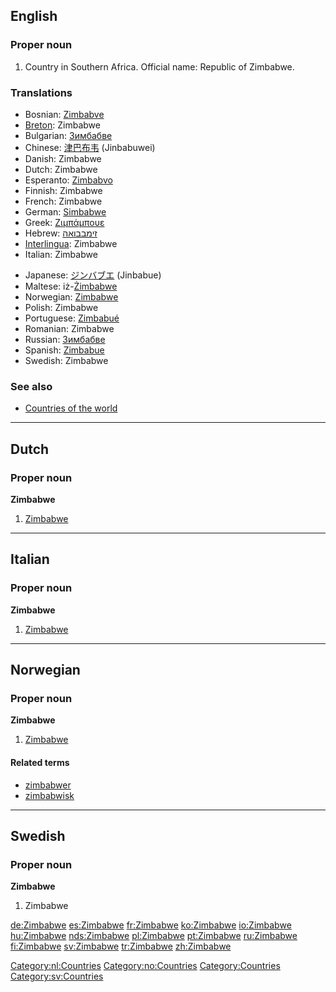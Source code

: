 ==English==
{{wikipedia}}
===Proper noun===

# Country in Southern Africa. Official name: Republic of Zimbabwe.

===Translations===
{{top}}
*Bosnian: [[Zimbabve]] {{m}}
*[[Breton]]: Zimbabwe
*Bulgarian: [[Зимбабве]]
*Chinese: [[津巴布韦]] (Jinbabuwei)
*Danish: Zimbabwe
*Dutch: Zimbabwe
*Esperanto: [[Zimbabvo]]
*Finnish: Zimbabwe
*French: Zimbabwe {{m}}
*German: [[Simbabwe]]
*Greek: [[Ζιμπάμπουε]] {{f}}
*Hebrew: [[זימבבואה]]
*[[Interlingua]]: Zimbabwe
*Italian: Zimbabwe {{m}}
{{mid}}
*Japanese: [[ジンバブエ]] (Jinbabue)
*Maltese: iż-[[Żimbabwe]]
*Norwegian: [[#Norwegian|Zimbabwe]]
*Polish: Zimbabwe
*Portuguese: [[Zimbabué]]
*Romanian: Zimbabwe
*Russian: [[Зимбабве]]
*Spanish: [[Zimbabue]]
*Swedish: Zimbabwe
{{bottom}}

===See also===
*[[Countries of the world]]

----
==Dutch==
===Proper noun===
'''Zimbabwe''' {{n}}
#[[#English|Zimbabwe]]

[[Category:nl:Countries]]

----

==Italian==
===Proper noun===
'''Zimbabwe''' {{m}}
# [[#English|Zimbabwe]]

----
==Norwegian==
===Proper noun===
[[Category:no:Countries]]
'''Zimbabwe'''
#[[#English|Zimbabwe]]
====Related terms====
*[[zimbabwer]]
*[[zimbabwisk]]

----
==Swedish==
===Proper noun===
'''Zimbabwe'''
# Zimbabwe

[[Category:Countries]]
[[Category:sv:Countries]]

[[de:Zimbabwe]]
[[es:Zimbabwe]]
[[fr:Zimbabwe]]
[[ko:Zimbabwe]]
[[io:Zimbabwe]]
[[hu:Zimbabwe]]
[[nds:Zimbabwe]]
[[pl:Zimbabwe]]
[[pt:Zimbabwe]]
[[ru:Zimbabwe]]
[[fi:Zimbabwe]]
[[sv:Zimbabwe]]
[[tr:Zimbabwe]]
[[zh:Zimbabwe]]